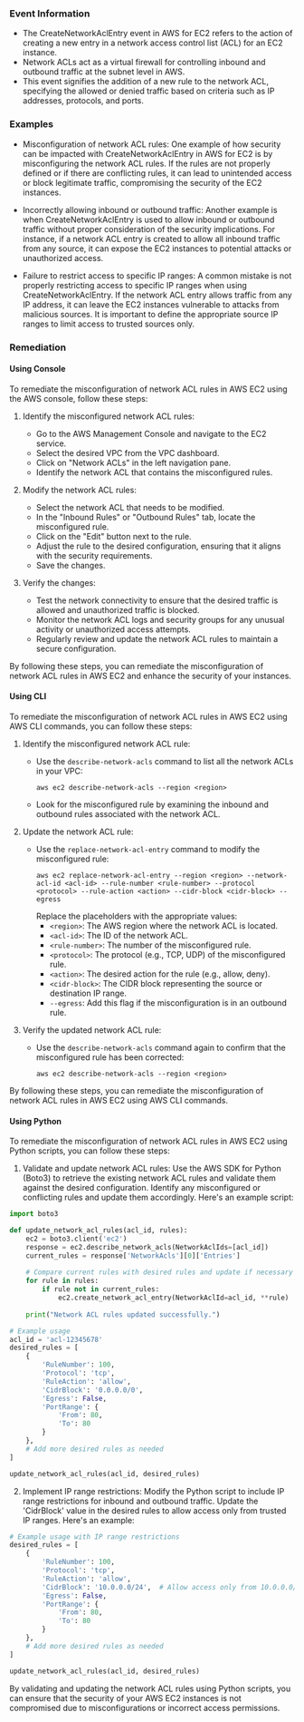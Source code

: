 
### Event Information

- The CreateNetworkAclEntry event in AWS for EC2 refers to the action of creating a new entry in a network access control list (ACL) for an EC2 instance.
- Network ACLs act as a virtual firewall for controlling inbound and outbound traffic at the subnet level in AWS.
- This event signifies the addition of a new rule to the network ACL, specifying the allowed or denied traffic based on criteria such as IP addresses, protocols, and ports.


### Examples

- Misconfiguration of network ACL rules: One example of how security can be impacted with CreateNetworkAclEntry in AWS for EC2 is by misconfiguring the network ACL rules. If the rules are not properly defined or if there are conflicting rules, it can lead to unintended access or block legitimate traffic, compromising the security of the EC2 instances.

- Incorrectly allowing inbound or outbound traffic: Another example is when CreateNetworkAclEntry is used to allow inbound or outbound traffic without proper consideration of the security implications. For instance, if a network ACL entry is created to allow all inbound traffic from any source, it can expose the EC2 instances to potential attacks or unauthorized access.

- Failure to restrict access to specific IP ranges: A common mistake is not properly restricting access to specific IP ranges when using CreateNetworkAclEntry. If the network ACL entry allows traffic from any IP address, it can leave the EC2 instances vulnerable to attacks from malicious sources. It is important to define the appropriate source IP ranges to limit access to trusted sources only.

### Remediation

#### Using Console

To remediate the misconfiguration of network ACL rules in AWS EC2 using the AWS console, follow these steps:

1. Identify the misconfigured network ACL rules: 
   - Go to the AWS Management Console and navigate to the EC2 service.
   - Select the desired VPC from the VPC dashboard.
   - Click on "Network ACLs" in the left navigation pane.
   - Identify the network ACL that contains the misconfigured rules.

2. Modify the network ACL rules:
   - Select the network ACL that needs to be modified.
   - In the "Inbound Rules" or "Outbound Rules" tab, locate the misconfigured rule.
   - Click on the "Edit" button next to the rule.
   - Adjust the rule to the desired configuration, ensuring that it aligns with the security requirements.
   - Save the changes.

3. Verify the changes:
   - Test the network connectivity to ensure that the desired traffic is allowed and unauthorized traffic is blocked.
   - Monitor the network ACL logs and security groups for any unusual activity or unauthorized access attempts.
   - Regularly review and update the network ACL rules to maintain a secure configuration.

By following these steps, you can remediate the misconfiguration of network ACL rules in AWS EC2 and enhance the security of your instances.

#### Using CLI

To remediate the misconfiguration of network ACL rules in AWS EC2 using AWS CLI commands, you can follow these steps:

1. Identify the misconfigured network ACL rule:
   - Use the `describe-network-acls` command to list all the network ACLs in your VPC: 
     ```
     aws ec2 describe-network-acls --region <region>
     ```
   - Look for the misconfigured rule by examining the inbound and outbound rules associated with the network ACL.

2. Update the network ACL rule:
   - Use the `replace-network-acl-entry` command to modify the misconfigured rule:
     ```
     aws ec2 replace-network-acl-entry --region <region> --network-acl-id <acl-id> --rule-number <rule-number> --protocol <protocol> --rule-action <action> --cidr-block <cidr-block> --egress
     ```
     Replace the placeholders with the appropriate values:
     - `<region>`: The AWS region where the network ACL is located.
     - `<acl-id>`: The ID of the network ACL.
     - `<rule-number>`: The number of the misconfigured rule.
     - `<protocol>`: The protocol (e.g., TCP, UDP) of the misconfigured rule.
     - `<action>`: The desired action for the rule (e.g., allow, deny).
     - `<cidr-block>`: The CIDR block representing the source or destination IP range.
     - `--egress`: Add this flag if the misconfiguration is in an outbound rule.

3. Verify the updated network ACL rule:
   - Use the `describe-network-acls` command again to confirm that the misconfigured rule has been corrected:
     ```
     aws ec2 describe-network-acls --region <region>
     ```

By following these steps, you can remediate the misconfiguration of network ACL rules in AWS EC2 using AWS CLI commands.

#### Using Python

To remediate the misconfiguration of network ACL rules in AWS EC2 using Python scripts, you can follow these steps:

1. Validate and update network ACL rules: Use the AWS SDK for Python (Boto3) to retrieve the existing network ACL rules and validate them against the desired configuration. Identify any misconfigured or conflicting rules and update them accordingly. Here's an example script:

```python
import boto3

def update_network_acl_rules(acl_id, rules):
    ec2 = boto3.client('ec2')
    response = ec2.describe_network_acls(NetworkAclIds=[acl_id])
    current_rules = response['NetworkAcls'][0]['Entries']
    
    # Compare current rules with desired rules and update if necessary
    for rule in rules:
        if rule not in current_rules:
            ec2.create_network_acl_entry(NetworkAclId=acl_id, **rule)
    
    print("Network ACL rules updated successfully.")

# Example usage
acl_id = 'acl-12345678'
desired_rules = [
    {
        'RuleNumber': 100,
        'Protocol': 'tcp',
        'RuleAction': 'allow',
        'CidrBlock': '0.0.0.0/0',
        'Egress': False,
        'PortRange': {
            'From': 80,
            'To': 80
        }
    },
    # Add more desired rules as needed
]

update_network_acl_rules(acl_id, desired_rules)
```

2. Implement IP range restrictions: Modify the Python script to include IP range restrictions for inbound and outbound traffic. Update the 'CidrBlock' value in the desired rules to allow access only from trusted IP ranges. Here's an example:

```python
# Example usage with IP range restrictions
desired_rules = [
    {
        'RuleNumber': 100,
        'Protocol': 'tcp',
        'RuleAction': 'allow',
        'CidrBlock': '10.0.0.0/24',  # Allow access only from 10.0.0.0/24
        'Egress': False,
        'PortRange': {
            'From': 80,
            'To': 80
        }
    },
    # Add more desired rules as needed
]

update_network_acl_rules(acl_id, desired_rules)
```

By validating and updating the network ACL rules using Python scripts, you can ensure that the security of your AWS EC2 instances is not compromised due to misconfigurations or incorrect access permissions.

